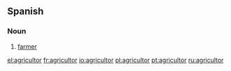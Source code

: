 ==Spanish==

===Noun===
{{es-noun-mf|f=agricultora|mpl=agricultores}}

# [[farmer]]

[[el:agricultor]]
[[fr:agricultor]]
[[io:agricultor]]
[[pl:agricultor]]
[[pt:agricultor]]
[[ru:agricultor]]